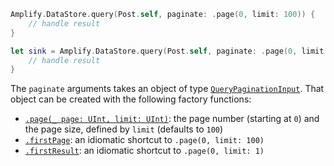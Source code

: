 <BlockSwitcher>

<CodeBlock name="Listener (iOS 11+)">

```swift
Amplify.DataStore.query(Post.self, paginate: .page(0, limit: 100)) {
    // handle result
}
```

</CodeBlock>

<CodeBlock name="Combine (iOS 13+)">

```swift
let sink = Amplify.DataStore.query(Post.self, paginate: .page(0, limit: 100)).sink {
    // handle result
}
```

</CodeBlock>

</BlockSwitcher>

The `paginate` arguments takes an object of type [`QueryPaginationInput`](https://aws-amplify.github.io/amplify-ios/docs/Structs/QueryPaginationInput.html). That object can be created with the following factory functions:

- [`.page(_ page: UInt, limit: UInt)`](https://aws-amplify.github.io/amplify-ios/docs/Structs/QueryPaginationInput.html#/s:7Amplify20QueryPaginationInputV4page_5limitACSu_SutFZ): the page number (starting at `0`) and the page size, defined by `limit` (defaults to `100`)
- [`.firstPage`](https://aws-amplify.github.io/amplify-ios/docs/Structs/QueryPaginationInput.html#/s:7Amplify20QueryPaginationInputV9firstPageACvpZ): an idiomatic shortcut to `.page(0, limit: 100)`
- [`.firstResult`](https://aws-amplify.github.io/amplify-ios/docs/Structs/QueryPaginationInput.html#/s:7Amplify20QueryPaginationInputV11firstResultACvpZ): an idiomatic shortcut to `.page(0, limit: 1)`
